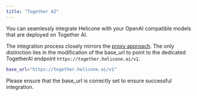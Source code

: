 ```yaml
---
title: "Together AI"
---
```


You can seamlessly integrate Helicone with your OpenAI compatible models that are deployed on Together AI.

The integration process closely mirrors the [proxy approach](/integrations/openai/javascript). The only distinction lies in the modification of the base_url to point to the dedicated TogetherAI endpoint `https://together.helicone.ai/v1`.

```bash
base_url="https://together.helicone.ai/v1"
```

Please ensure that the base_url is correctly set to ensure successful integration.
